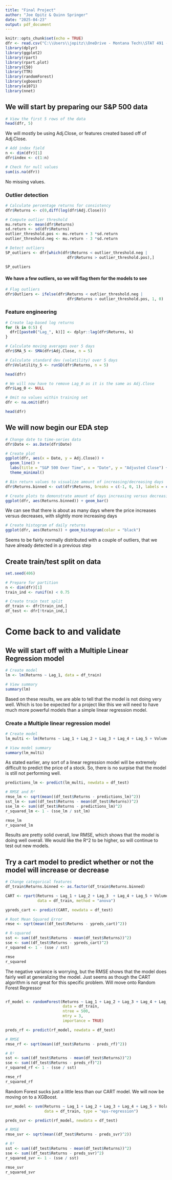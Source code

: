 ```yaml
---
title: "Final Project"
author: "Joe Opitz & Quinn Springer"
date: "2025-04-23"
output: pdf_document
---
```


```r
knitr::opts_chunk$set(echo = TRUE)
dfr <- read.csv("C:\\Users\\jopitz\\OneDrive - Montana Tech\\STAT 491 - Intro to Data Science\\Stock-Market\\S&P.csv", header = TRUE)
library(dplyr)
library(ggplot2)
library(rpart)
library(rpart.plot)
library(C50)
library(TTR)
library(randomForest)
library(xgboost)
library(e1071)
library(nnet)
```

## We will start by preparing our S&P 500 data

```r
# View the first 5 rows of the data
head(dfr, 5)
```

We will mostly be using Adj.Close, or features created based off of Adj.Close.

```r
# Add index field
n <- dim(dfr)[1]
dfr$index <- c(1:n)

# Check for null values
sum(is.na(dfr))
```
No missing values.

### Outlier detection
```r
# Calculate percentage returns for consistency
dfr$Returns <- c(0,diff(log(dfr$Adj.Close)))

# Compute outlier threshold
mu.return <- mean(dfr$Returns)
sd.return <- sd(dfr$Returns)
outlier_threshold.pos <- mu.return + 3 *sd.return
outlier_threshold.neg <- mu.return - 3 *sd.return

# Detect outliers
SP_outliers <- dfr[which(dfr$Returns < outlier_threshold.neg |
                           dfr$Returns > outlier_threshold.pos),]

SP_outliers
```

#### We have a few outliers, so we will flag them for the models to see

```r
# Flag outliers
dfr$Outliers <- ifelse(dfr$Returns < outlier_threshold.neg |
                           dfr$Returns > outlier_threshold.pos, 1, 0)
```

### Feature engineering

```r
# Create lag-based log returns
for (k in 0:5) {
  dfr[[paste0("Lag_", k)]] <- dplyr::lag(dfr$Returns, k)
}

# Calculate moving averages over 5 days
dfr$SMA_5 <- SMA(dfr$Adj.Close, n = 5)

# Calculate standard dev (volatility) over 5 days
dfr$Volatility_5 <- runSD(dfr$Returns, n = 5)
```


```r
head(dfr)
```

```r
# We will now have to remove Lag_0 as it is the same as Adj.Close
dfr$Lag_0 <- NULL

# Omit na values within training set
dfr <- na.omit(dfr)

head(dfr)
```

## We will now begin our EDA step

```r
# Change date to time-series data
dfr$Date <- as.Date(dfr$Date)

# Create plot
ggplot(dfr, aes(x = Date, y = Adj.Close)) +
  geom_line() +
  labs(title = "S&P 500 Over Time", x = "Date", y = "Adjusted Close") +
  theme_minimal()
```


```r
# Bin return values to visualize amount of increasing/decreasing days
dfr$Returns.binned <- cut(dfr$Returns, breaks = c(-1, 0, 1), labels = c("Decreasing", "Increasing"))

# Create plots to demonstrate amount of days increasing versus decreasing
ggplot(dfr, aes(Returns.binned)) + geom_bar()
```

We can see that there is about as many days where the price increases versus decreases, with slightly more increasing days

```r
# Create histogram of daily returns
ggplot(dfr, aes(Returns)) + geom_histogram(color = "black")
```

Seems to be fairly normally distributed with a couple of outliers, that we have already detected in a previous step 

## Create train/test split on data
```r
set.seed(406)

# Prepare for partition
n <- dim(dfr)[1]
train_ind <- runif(n) < 0.75

# Create train test split
df_train <- dfr[train_ind,]
df_test <- dfr[!train_ind,]
```

# Come back to and validate


## We will start off with a Multiple Linear Regression model
```r
# Create model
lm <- lm(Returns ~ Lag_1, data = df_train)

# View summary
summary(lm)
```

Based on these results, we are able to tell that the model is not doing very well. Which is too be expected for a project like this we will need to have much more powerful models than a simple linear regression model.

### Create a Multiple linear regression model
```r
# Create model
lm_multi <- lm(Returns ~ Lag_1 + Lag_2 + Lag_3 + Lag_4 + Lag_5 + Volume + SMA_5, data = df_train)

# View model summary
summary(lm_multi)
```


As stated earlier, any sort of a linear regression model will be extremely difficult to predict the price of a stock. So, there is no surpise that the model is still not performing well. 

```r
predictions_lm <- predict(lm_multi, newdata = df_test)

# RMSE and R²
rmse_lm <- sqrt(mean((df_test$Returns - predictions_lm)^2))
sst_lm <- sum((df_test$Returns - mean(df_test$Returns))^2)
sse_lm <- sum((df_test$Returns - predictions_lm)^2)
r_squared_lm <- 1 - (sse_lm / sst_lm)

rmse_lm
r_squared_lm
```

Results are pretty solid overall, low RMSE, which shows that the model is doing well overall. We would like the R^2 to be higher, so will continue to test out new models.

## Try a cart model to predict whether or not the model will increase or decrease
```r
# Change categorical features
df_train$Returns.binned <- as.factor(df_train$Returns.binned)

CART <- rpart(Returns ~ Lag_1 + Lag_2 + Lag_3  + Lag_4 + Lag_5 + Volume + SMA_5, 
              data = df_train, method = "anova")
```

```r
ypreds_cart <- predict(CART, newdata = df_test)

# Root Mean Squared Error
rmse <- sqrt(mean((df_test$Returns - ypreds_cart)^2))

# R-squared
sst <- sum((df_test$Returns - mean(df_test$Returns))^2)
sse <- sum((df_test$Returns - ypreds_cart)^2)
r_squared <- 1 - (sse / sst)

rmse
r_squared
```

The negative variance is worrying, but the RMSE shows that the model does fairly well at generalizing the model. Just seems as though the CART algorithm is not great for this specific problem. Will move onto Random Forest Regressor

```r

```

```r
rf_model <- randomForest(Returns ~ Lag_1 + Lag_2 + Lag_3 + Lag_4 + Lag_5  + SMA_5,
                         data = df_train,
                         ntree = 500,
                         mtry = 3,
                         importance = TRUE)

preds_rf <- predict(rf_model, newdata = df_test)

# RMSE
rmse_rf <- sqrt(mean((df_test$Returns - preds_rf)^2))

# R²
sst <- sum((df_test$Returns - mean(df_test$Returns))^2)
sse <- sum((df_test$Returns - preds_rf)^2)
r_squared_rf <- 1 - (sse / sst)

rmse_rf
r_squared_rf
```

Random Forest sucks just a little less than our CART model. We will now be moving on to a XGBoost.

```r
svr_model <- svm(Returns ~ Lag_1 + Lag_2 + Lag_3 + Lag_4 + Lag_5 + Volume + SMA_5,
                 data = df_train, type = "eps-regression")

preds_svr <- predict(rf_model, newdata = df_test)

# RMSE
rmse_svr <- sqrt(mean((df_test$Returns - preds_svr)^2))

# R²
sst <- sum((df_test$Returns - mean(df_test$Returns))^2)
sse <- sum((df_test$Returns - preds_svr)^2)
r_squared_svr <- 1 - (sse / sst)

rmse_svr
r_squared_svr
```


